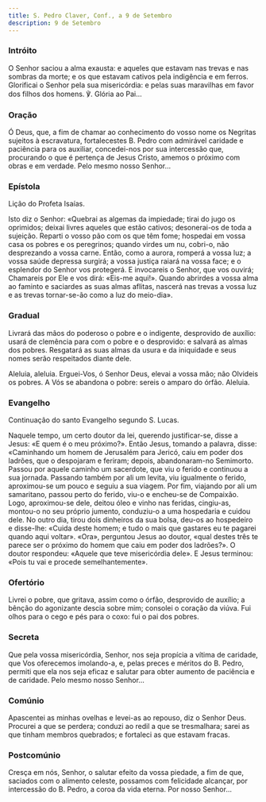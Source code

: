 ```yaml
---
title: S. Pedro Claver, Conf., a 9 de Setembro
description: 9 de Setembro
---
```


### Intróito

O Senhor saciou a alma exausta: e aqueles que estavam nas trevas e nas sombras da morte; e os que estavam cativos pela indigência e em ferros. Glorificai o Senhor pela sua misericórdia: e pelas suas maravilhas em favor dos filhos dos homens. ℣. Glória ao Pai...

### Oração

Ó Deus, que, a fim de chamar ao conhecimento do vosso nome os Negritas sujeitos à escravatura, fortalecestes B. Pedro com admirável caridade e paciência para os auxiliar, concedei-nos por sua intercessão que, procurando o que é pertença de Jesus Cristo, amemos o próximo com obras e em verdade. Pelo mesmo nosso Senhor...

### Epístola

Lição do Profeta Isaías.

Isto diz o Senhor: «Quebrai as algemas da impiedade; tirai do jugo os oprimidos; deixai livres aqueles que estão cativos; desonerai-os de toda a sujeição. Reparti o vosso pão com os que têm fome; hospedai em vossa casa os pobres e os peregrinos; quando virdes um nu, cobri-o, não desprezando a vossa carne. Então, como a aurora, romperá a vossa luz; a vossa saúde depressa surgirá; a vossa justiça raiará na vossa face; e o esplendor do Senhor vos protegerá. E invocareis o Senhor, que vos ouvirá; Chamareis por Ele e vos dirá: «Eis-me aqui!». Quando abrirdes a vossa alma ao faminto e saciardes as suas almas aflitas, nascerá nas trevas a vossa luz e as trevas tornar-se-ão como a luz do meio-dia».

### Gradual

Livrará das mãos do poderoso o pobre e o indigente, desprovido de auxílio: usará de clemência para com o pobre e o desprovido: e salvará as almas dos pobres. Resgatará as suas almas da usura e da iniquidade e seus nomes serão respeitados diante dele.

Aleluia, aleluia. Erguei-Vos, ó Senhor Deus, elevai a vossa mão; não Olvideis os pobres. A Vós se abandona o pobre: sereis o amparo do órfão. Aleluia.

### Evangelho

Continuação do santo Evangelho segundo S. Lucas.

Naquele tempo, um certo doutor da lei, querendo justificar-se, disse a Jesus: «E quem é o meu próximo?». Então Jesus, tomando a palavra, disse: «Caminhando um homem de Jerusalém para Jericó, caiu em poder dos ladrões, que o despojaram e feriram; depois, abandonaram-no Semimorto. Passou por aquele caminho um sacerdote, que viu o ferido e continuou a sua jornada. Passando também por ali um levita, viu igualmente o ferido, aproximou-se um pouco e seguiu a sua viagem. Por fim, viajando por ali um samaritano, passou perto do ferido, viu-o e encheu-se de Compaixão. Logo, aproximou-se dele, deitou óleo e vinho nas feridas, cingiu-as, montou-o no seu próprio jumento, conduziu-o a uma hospedaria e cuidou dele. No outro dia, tirou dois dinheiros da sua bolsa, deu-os ao hospedeiro e disse-lhe: «Cuida deste homem; e tudo o mais que gastares eu te pagarei quando aqui voltar». «Ora», perguntou Jesus ao doutor, «qual destes três te parece ser o próximo do homem que caiu em poder dos ladrões?». O doutor respondeu: «Aquele que teve misericórdia dele». E Jesus terminou: «Pois tu vai e procede semelhantemente».

### Ofertório

Livrei o pobre, que gritava, assim como o órfão, desprovido de auxílio; a bênção do agonizante descia sobre mim; consolei o coração da viúva. Fui olhos para o cego e pés para o coxo: fui o pai dos pobres.

### Secreta

Que pela vossa misericórdia, Senhor, nos seja propícia a vítima de caridade, que Vos oferecemos imolando-a, e, pelas preces e méritos do B. Pedro, permiti que ela nos seja eficaz e salutar para obter aumento de paciência e de caridade. Pelo mesmo nosso Senhor...

### Comúnio

Apascentei as minhas ovelhas e levei-as ao repouso, diz o Senhor Deus. Procurei a que se perdera; conduzi ao redil a que se tresmalhara; sarei as que tinham membros quebrados; e fortaleci as que estavam fracas.

### Postcomúnio

Cresça em nós, Senhor, o salutar efeito da vossa piedade, a fim de que, saciados com o alimento celeste, possamos com felicidade alcançar, por intercessão do B. Pedro, a coroa da vida eterna. Por nosso Senhor...

